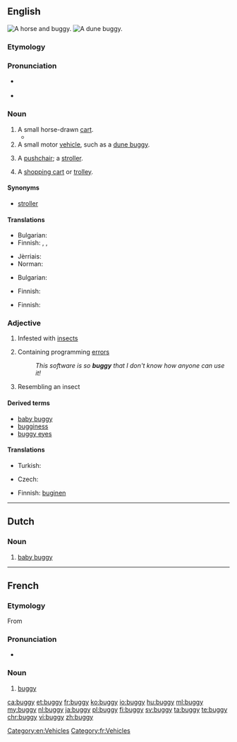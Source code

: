 {{also|Buggy}}
==English==
[[Image:Herr's Mill Covered Bridge and Buggy 2600px.jpg|thumb|A horse and buggy.]]
[[Image:Beach buggy 1.jpg|thumb|A dune buggy.]]

===Etymology===
{{rfe|lang=en}}

===Pronunciation===
* {{a|UK}} {{IPA|/bʌ.ɡi/}}
* {{rhymes|ʌɡi}}

===Noun===
{{en-noun|buggies}}

# A small horse-drawn [[cart]].
#*{{quote-book|year=1898|author={{w|Winston Churchill (novelist)|Winston Churchill}}
|title={{w|The Celebrity}}|chapter=2
|passage=I had occasion […] to make a somewhat long business trip to Chicago, and on my return […] I&nbsp;found Farrar awaiting me in the railway station. He smiled his wonted fraction by way of greeting, […], and finally leading me to his '''buggy''', turned and drove out of town.}}
# A small motor [[vehicle]], such as a [[dune buggy]].
# {{context|UK|lang=en}} A [[pushchair]]; a [[stroller]].
# {{context|informal|predominantly southern|_|US|lang=en}} A [[shopping cart]] or [[trolley]].

====Synonyms====
* {{sense|pushchair}} [[stroller]]

====Translations====
{{trans-top|A small horse-drawn cart}}
* Bulgarian: {{t-|bg|кабриолет|m}}
* Finnish: {{t+|fi|vaunut}}, {{t+|fi|rattaat}}, {{t-|fi|kärryt}}
{{trans-mid}}
* Jèrriais: {{tø|roa-jer|tchéthiole|f}}
* Norman: {{tø|roa-nor|cariole|f}}
{{trans-bottom}}

{{trans-top|A small motor vehicle, such as a dune buggy}}
* Bulgarian: {{t-|bg|бъги|n}}
{{trans-mid}}
* Finnish: {{t+|fi|mönkijä}}
{{trans-bottom}}

{{trans-see|pushchair}}

{{trans-top|A shopping cart or trolley}}
* Finnish: {{t+|fi|ostoskärryt}}
{{trans-mid}}
{{trans-bottom}}

===Adjective===
{{en-adj|er}}

# Infested with [[insect]]s
# {{context|computing|lang=en}} Containing programming [[error]]s
#: ''This software is so '''buggy''' that I don't know how anyone can use it!''
# Resembling an insect

====Derived terms====
* [[baby buggy]]
* [[bugginess]]
* [[buggy eyes]]

====Translations====
{{trans-top|infested with insects}}
* Turkish: {{t+|tr|böcekli}}
{{trans-mid}}
{{trans-bottom}}

{{trans-top|containing programming errors}}
* Czech: {{t-|cs|chybový|m}}
{{trans-mid}}
* Finnish: [[buginen]]
{{trans-bottom}}

[[Category:en:Vehicles]]

----

==Dutch==
{{wikipedia|lang=nl}}

===Noun===
{{nl-noun|m|buggy's|buggy'tje}}

# [[baby buggy]]
----

==French==

===Etymology===
From {{etyl|en|fr}}

===Pronunciation===
* {{audio|Fr-Paris--buggy.ogg|Audio (Paris)}}

===Noun===
{{fr-noun|m|pl=buggies|pl2=buggys}}

# [[#English|buggy]] {{gloss|small vehicle}}

[[Category:fr:Vehicles]]

[[ca:buggy]]
[[et:buggy]]
[[fr:buggy]]
[[ko:buggy]]
[[io:buggy]]
[[hu:buggy]]
[[ml:buggy]]
[[my:buggy]]
[[nl:buggy]]
[[ja:buggy]]
[[pl:buggy]]
[[fi:buggy]]
[[sv:buggy]]
[[ta:buggy]]
[[te:buggy]]
[[chr:buggy]]
[[vi:buggy]]
[[zh:buggy]]